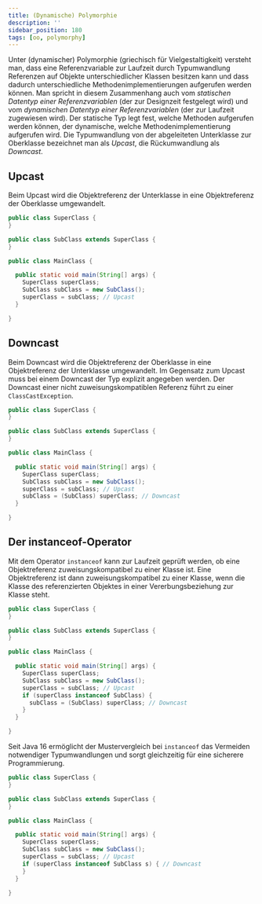 ```yaml
---
title: (Dynamische) Polymorphie
description: ''
sidebar_position: 180
tags: [oo, polymorphy]
---
```



Unter (dynamischer) Polymorphie (griechisch für Vielgestaltigkeit) versteht man,
dass eine Referenzvariable zur Laufzeit durch Typumwandlung Referenzen auf
Objekte unterschiedlicher Klassen besitzen kann und dass dadurch
unterschiedliche Methodenimplementierungen aufgerufen werden können. Man spricht
in diesem Zusammenhang auch vom _statischen Datentyp einer Referenzvariablen_
(der zur Designzeit festgelegt wird) und vom _dynamischen Datentyp einer
Referenzvariablen_ (der zur Laufzeit zugewiesen wird). Der statische Typ legt
fest, welche Methoden aufgerufen werden können, der dynamische, welche
Methodenimplementierung aufgerufen wird. Die Typumwandlung von der abgeleiteten
Unterklasse zur Oberklasse bezeichnet man als _Upcast_, die Rückumwandlung als
_Downcast_.

## Upcast

Beim Upcast wird die Objektreferenz der Unterklasse in eine Objektreferenz der
Oberklasse umgewandelt.

<Tabs>
  <TabItem value="a" label="Oberklasse" default>

```java title="SuperClass.java" showLineNumbers
public class SuperClass {
}
```

  </TabItem>
  <TabItem value="b" label="Unterklasse">

```java title="SubClass.java" showLineNumbers
public class SubClass extends SuperClass {
}
```

  </TabItem>
  <TabItem value="c" label="Startklasse">

```java title="MainClass.java" showLineNumbers
public class MainClass {

  public static void main(String[] args) {
    SuperClass superClass;
    SubClass subClass = new SubClass();
    superClass = subClass; // Upcast
  }

}
```

  </TabItem>
</Tabs>

## Downcast

Beim Downcast wird die Objektreferenz der Oberklasse in eine Objektreferenz der
Unterklasse umgewandelt. Im Gegensatz zum Upcast muss bei einem Downcast der Typ
explizit angegeben werden. Der Downcast einer nicht zuweisungskompatiblen
Referenz führt zu einer `ClassCastException`.

<Tabs>
  <TabItem value="a" label="Oberklasse" default>

```java title="SuperClass.java" showLineNumbers
public class SuperClass {
}
```

  </TabItem>
  <TabItem value="b" label="Unterklasse">

```java title="SubClass.java" showLineNumbers
public class SubClass extends SuperClass {
}
```

  </TabItem>
  <TabItem value="c" label="Startklasse">

```java title="MainClass.java" showLineNumbers
public class MainClass {

  public static void main(String[] args) {
    SuperClass superClass;
    SubClass subClass = new SubClass();
    superClass = subClass; // Upcast
    subClass = (SubClass) superClass; // Downcast
  }

}
```

  </TabItem>
</Tabs>

## Der instanceof-Operator

Mit dem Operator `instanceof` kann zur Laufzeit geprüft werden, ob eine
Objektreferenz zuweisungskompatibel zu einer Klasse ist. Eine Objektreferenz ist
dann zuweisungskompatibel zu einer Klasse, wenn die Klasse des referenzierten
Objektes in einer Vererbungsbeziehung zur Klasse steht.

<Tabs>
  <TabItem value="a" label="Oberklasse" default>

```java title="SuperClass.java" showLineNumbers
public class SuperClass {
}
```

  </TabItem>
  <TabItem value="b" label="Unterklasse">

```java title="SubClass.java" showLineNumbers
public class SubClass extends SuperClass {
}
```

  </TabItem>
  <TabItem value="c" label="Startklasse">

```java title="MainClass.java" showLineNumbers
public class MainClass {

  public static void main(String[] args) {
    SuperClass superClass;
    SubClass subClass = new SubClass();
    superClass = subClass; // Upcast
    if (superClass instanceof SubClass) {
      subClass = (SubClass) superClass; // Downcast
    }
  }

}
```

  </TabItem>
</Tabs>

Seit Java 16 ermöglicht der Mustervergleich bei `instanceof` das Vermeiden
notwendiger Typumwandlungen und sorgt gleichzeitig für eine sicherere
Programmierung.

<Tabs>
  <TabItem value="a" label="Oberklasse" default>

```java title="SuperClass.java" showLineNumbers
public class SuperClass {
}
```

  </TabItem>
  <TabItem value="b" label="Unterklasse">

```java title="SubClass.java" showLineNumbers
public class SubClass extends SuperClass {
}
```

  </TabItem>
  <TabItem value="c" label="Startklasse">

```java title="MainClass.java" showLineNumbers
public class MainClass {

  public static void main(String[] args) {
    SuperClass superClass;
    SubClass subClass = new SubClass();
    superClass = subClass; // Upcast
    if (superClass instanceof SubClass s) { // Downcast
    }
  }

}
```

  </TabItem>
</Tabs>
